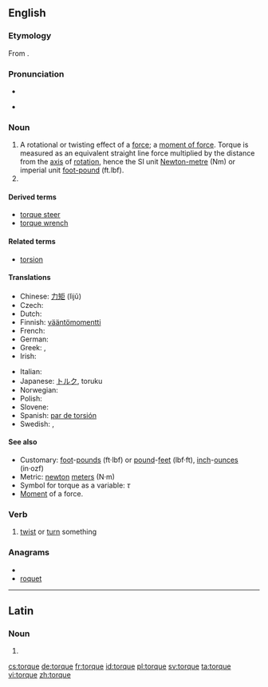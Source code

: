 {{wikipedia}}
==English==

===Etymology===
From {{etyl|la}} {{term|torqueo|torqueō|lang=la}}.

===Pronunciation===
* {{audio|en-us-torque.ogg|Audio (US)}}

* {{rhymes|ɔː(r)k}}

===Noun===
{{en-noun|-}}

# A rotational or twisting effect of a [[force]]; a [[moment of force]].  Torque is measured as an equivalent straight line force multiplied by the distance from the [[axis]] of [[rotation]], hence the SI unit [[Newton-metre]] (Nm) or imperial unit [[foot-pound]] (ft.lbf).
# {{alternative spelling of|torc}}

====Derived terms====
* [[torque steer]]
* [[torque wrench]]

====Related terms====
* [[torsion]]

====Translations====
{{trans-top|a rotational or twisting force}}
* Chinese: [[力矩]] (lìjǔ)
* Czech: {{t-|cs|točivý moment|m}}
* Dutch: {{t-|nl|koppel|n}}
* Finnish: [[vääntömomentti]]
* French: {{t+|fr|couple|m}}
* German: {{t+|de|Drehmoment|n}}
* Greek: {{t|el|στροφορμή|f|tr=stroformí}}, {{t-|el|στρεπτική ροπή|f|tr=streptikí ropí}}
* Irish: {{t-|ga|torc|m|xs=Irish}}
{{trans-mid}}
* Italian: {{t-|it|coppia|f}}
* Japanese: [[トルク]], toruku
* Norwegian: {{t-|no|dreiemoment|n}}
* Polish: {{t|pl|moment obrotowy}}
* Slovene: {{t-|sl|vrtilni moment}}
* Spanish: [[par de torsión]]
* Swedish: {{t-|sv|vridmoment}}, {{t|sv|kraftmoment|n}}
{{trans-bottom}}

====See also====
* Customary: [[foot]]-[[pound-force|pounds]] (ft·lbf) or [[pound-force|pound]]-[[feet]] (lbf·ft), [[inch]]-[[ounce-force|ounces]] (in·ozf)
* Metric: [[newton]] [[meter]]s (N·m)
* Symbol for torque as a variable:  ''τ''
* [[moment| Moment]] of a force.

===Verb===
{{en-verb|torqu|es}}

# [[twist]] or [[turn]] something

===Anagrams===
* {{alphagram|eoqrtu}}
* [[roquet#English|roquet]]

----

==Latin==

===Noun===
{{la-noun-form|torque}}

# {{inflection of|[[torquis#Latin|torquis]]||abl|s|lang=la}}

[[cs:torque]]
[[de:torque]]
[[fr:torque]]
[[id:torque]]
[[pl:torque]]
[[sv:torque]]
[[ta:torque]]
[[vi:torque]]
[[zh:torque]]
